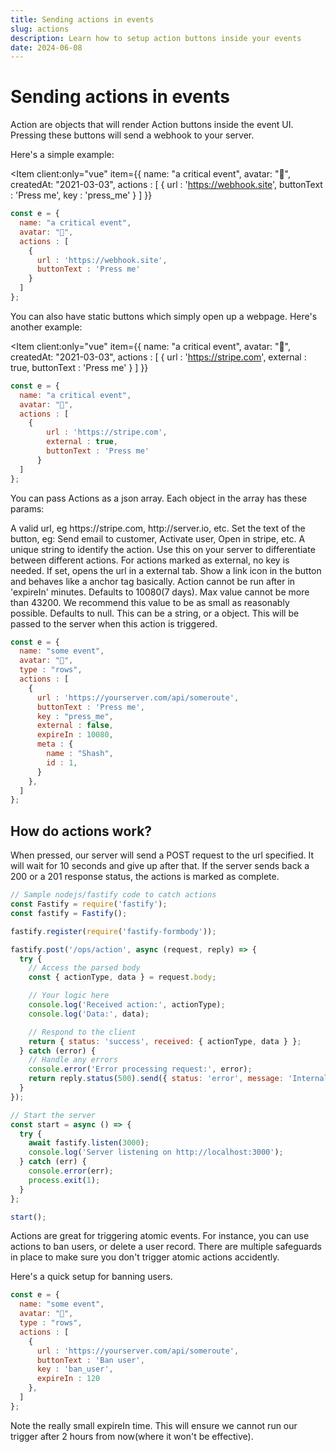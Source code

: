 ```yaml
---
title: Sending actions in events
slug: actions
description: Learn how to setup action buttons inside your events
date: 2024-06-08
---
```



# Sending actions in events

Action are objects that will render Action buttons inside the event UI.
Pressing these buttons will send a webhook to your server.


Here's a simple example:


<Item client:only="vue" 
  item={{
    name: "a critical event",
    avatar: "🤖",
    createdAt: "2021-03-03",
    actions : [
      {
        url : 'https://webhook.site',
        buttonText : 'Press me',
        key : 'press_me'
      }
    ]
  }}
></Item>

```js
const e = {
  name: "a critical event",
  avatar: "🤖",
  actions : [
    {
      url : 'https://webhook.site',
      buttonText : 'Press me'
    }
  ]
};
```

You can also have static buttons which simply open up a webpage. Here's another example:

<Item client:only="vue" 
  item={{
    name: "a critical event",
    avatar: "🤖",
    createdAt: "2021-03-03",
    actions : [
      {
        url : 'https://stripe.com',
        external : true,
        buttonText : 'Press me'
      }
    ]
  }}
></Item>
```js
const e = {
  name: "a critical event",
  avatar: "🤖",
  actions : [
    {
        url : 'https://stripe.com',
        external : true,
        buttonText : 'Press me'
      }
  ]
};
```

You can pass Actions as a json array. Each object in the array has these params:

<ApiItem client:load title="url" type="string" required="true">
  A valid url, eg https://stripe.com, http://server.io, etc.
</ApiItem>
<ApiItem client:load title="buttonText" type="string" required="true">
  Set the text of the button, eg: Send email to customer, Activate user, Open in stripe, etc.
</ApiItem>
<ApiItem client:load title="key" type="string" required="true">
  A unique string to identify the action. Use this on your server to differentiate between different actions.
  For actions marked as external, no key is needed.
</ApiItem>
<ApiItem client:load title="external" type="boolean" required="false">
  If set, opens the url in a external tab. Show a link icon in the button and behaves like a anchor tag basically.
</ApiItem>
<ApiItem client:load title="expireIn" type="number" required="false">
  Action cannot be run after in 'expireIn' minutes. Defaults to 10080(7 days). Max value cannot be more than 43200. We recommend this value to be as small as reasonably possible.
</ApiItem>
<ApiItem client:load title="meta" type="string/json" required="false">
  Defaults to null. This can be a string, or a object. This will be passed to the server when this action is triggered.
</ApiItem>


```js
const e = {
  name: "some event",
  avatar: "🤖",
  type : "rows",
  actions : [
    {
      url : 'https://yourserver.com/api/someroute',
      buttonText : 'Press me',
      key : "press_me",
      external : false,
      expireIn : 10080,
      meta : {
        name : "Shash",
        id : 1,
      }
    },
  ]
};
```

## How do actions work?

When pressed, our server will send a POST request to the url specified. It will wait for 10 seconds and give up after that.
If the server sends back a 200 or a 201 response status, the actions is marked as complete.


```js
// Sample nodejs/fastify code to catch actions
const Fastify = require('fastify');
const fastify = Fastify();

fastify.register(require('fastify-formbody'));

fastify.post('/ops/action', async (request, reply) => {
  try {
    // Access the parsed body
    const { actionType, data } = request.body;

    // Your logic here
    console.log('Received action:', actionType);
    console.log('Data:', data);

    // Respond to the client
    return { status: 'success', received: { actionType, data } };
  } catch (error) {
    // Handle any errors
    console.error('Error processing request:', error);
    return reply.status(500).send({ status: 'error', message: 'Internal Server Error' });
  }
});

// Start the server
const start = async () => {
  try {
    await fastify.listen(3000);
    console.log('Server listening on http://localhost:3000');
  } catch (err) {
    console.error(err);
    process.exit(1);
  }
};

start();
```

Actions are great for triggering atomic events. For instance, you can use actions to ban users, or delete a user record.
There are multiple safeguards in place to make sure you don't trigger atomic actions accidently.

Here's a quick setup for banning users.


```js
const e = {
  name: "some event",
  avatar: "🤖",
  type : "rows",
  actions : [
    {
      url : 'https://yourserver.com/api/someroute',
      buttonText : 'Ban user',
      key : 'ban_user',
      expireIn : 120
    },
  ]
};
```


Note the really small expireIn time. This will ensure we cannot run our trigger after 2 hours from now(where it won't be effective).
